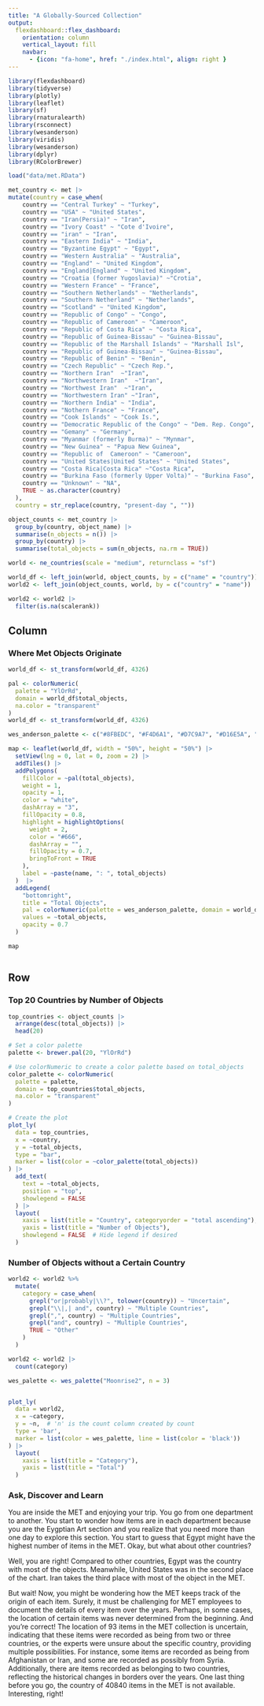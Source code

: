 ```yaml
---
title: "A Globally-Sourced Collection"
output: 
  flexdashboard::flex_dashboard:
    orientation: column
    vertical_layout: fill
    navbar:
      - {icon: "fa-home", href: "./index.html", align: right }
---
```


```r
library(flexdashboard)
library(tidyverse)
library(plotly)
library(leaflet)
library(sf)
library(rnaturalearth)
library(rsconnect)
library(wesanderson)  
library(viridis)
library(wesanderson)
library(dplyr)
library(RColorBrewer)
```

```r
load("data/met.RData")
```

```r
met_country <- met |> 
mutate(country = case_when(
    country == "Central Turkey" ~ "Turkey",
    country == "USA" ~ "United States", 
    country == "Iran(Persia)" ~ "Iran", 
    country == "Ivory Coast" ~ "Cote d'Ivoire", 
    country == "iran" ~ "Iran", 
    country == "Eastern India" ~ "India",
    country == "Byzantine Egypt" ~ "Egypt",
    country == "Western Australia" ~ "Australia",
    country == "England" ~ "United Kingdom",
    country == "England|England" ~ "United Kingdom",
    country == "Croatia (former Yugoslavia)" ~"Crotia",
    country == "Western France" ~ "France", 
    country == "Southern Netherlands" ~ "Netherlands",
    country == "Southern Netherland" ~ "Netherlands", 
    country == "Scotland" ~ "United Kingdom",
    country == "Republic of Congo" ~ "Congo", 
    country == "Republic of Cameroon" ~ "Cameroon",
    country == "Republic of Costa Rica" ~ "Costa Rica",
    country == "Republic of Guinea-Bissau" ~ "Guinea-Bissau",
    country == "Republic of the Marshall Islands" ~ "Marshall Isl",
    country == "Republic of Guinea-Bissau" ~ "Guinea-Bissau",
    country == "Republic of Benin" ~ "Benin",
    country == "Czech Republic" ~ "Czech Rep.",
    country == "Northern Iran"  ~"Iran",
    country == "Northwestern Iran"  ~"Iran",
    country == "Northwest Iran"  ~"Iran",
    country == "Northwestern Iran" ~"Iran",
    country == "Northern India" ~ "India",
    country == "Nothern France" ~ "France", 
    country == "Cook Islands" ~ "Cook Is.",
    country == "Democratic Republic of the Congo" ~ "Dem. Rep. Congo", 
    country == "Gemany" ~ "Germany",
    country == "Myanmar (formerly Burma)" ~ "Mynmar",
    country == "New Guinea" ~ "Papua New Guinea", 
    country == "Republic of  Cameroon" ~ "Cameroon",
    country == "United States|United States" ~ "United States", 
    country == "Costa Rica|Costa Rica" ~"Costa Rica",
    country == "Burkina Faso (formerly Upper Volta)" ~ "Burkina Faso",
    country == "Unknown" ~ "NA",
    TRUE ~ as.character(country)
  ), 
  country = str_replace(country, "present-day ", ""))

```

```r
object_counts <- met_country |> 
  group_by(country, object_name) |> 
  summarise(n_objects = n()) |> 
  group_by(country) |> 
  summarise(total_objects = sum(n_objects, na.rm = TRUE)) 

world <- ne_countries(scale = "medium", returnclass = "sf")

world_df <- left_join(world, object_counts, by = c("name" = "country"))
world2 <- left_join(object_counts, world, by = c("country" = "name"))

world2 <- world2 |> 
  filter(is.na(scalerank))
```


Column {data-width=60%}
-----------------------------------------------------------------------

### Where Met Objects Originate

```r

world_df <- st_transform(world_df, 4326)

pal <- colorNumeric(
  palette = "YlOrRd", 
  domain = world_df$total_objects,
  na.color = "transparent"
)
world_df <- st_transform(world_df, 4326)

wes_anderson_palette <- c("#8FBEDC", "#F4D6A1", "#D7C9A7", "#D16E5A", "#B3CC57")

map <- leaflet(world_df, width = "50%", height = "50%") |>
  setView(lng = 0, lat = 0, zoom = 2) |>
  addTiles() |> 
  addPolygons(
    fillColor = ~pal(total_objects),
    weight = 1,
    opacity = 1,
    color = "white",
    dashArray = "3",
    fillOpacity = 0.8,
    highlight = highlightOptions(
      weight = 2,
      color = "#666",
      dashArray = "",
      fillOpacity = 0.7,
      bringToFront = TRUE
    ),
    label = ~paste(name, ": ", total_objects)
  )  |> 
  addLegend(
    "bottomright",
    title = "Total Objects",
    pal = colorNumeric(palette = wes_anderson_palette, domain = world_df$total_objects, na.color = "transparent"),
    values = ~total_objects,
    opacity = 0.7
  )

map



```
 


Row {data-width=40%}
-----------------------------------------------------------------------

### Top 20 Countries by Number of Objects


```r

top_countries <- object_counts |> 
  arrange(desc(total_objects)) |> 
  head(20)

# Set a color palette
palette <- brewer.pal(20, "YlOrRd")

# Use colorNumeric to create a color palette based on total_objects
color_palette <- colorNumeric(
  palette = palette,
  domain = top_countries$total_objects,
  na.color = "transparent"
)

# Create the plot
plot_ly(
  data = top_countries, 
  x = ~country, 
  y = ~total_objects, 
  type = "bar",
  marker = list(color = ~color_palette(total_objects))
) |> 
  add_text(
    text = ~total_objects,
    position = "top",
    showlegend = FALSE
  ) |> 
  layout(
    xaxis = list(title = "Country", categoryorder = "total ascending"),
    yaxis = list(title = "Number of Objects"),
    showlegend = FALSE  # Hide legend if desired
  )

```
 


### Number of Objects without a Certain Country


```r
world2 <- world2 %>%
  mutate(
    category = case_when(
      grepl("or|probably|\\?", tolower(country)) ~ "Uncertain",
      grepl("\\|,| and", country) ~ "Multiple Countries",
      grepl(",", country) ~ "Multiple Countries",
      grepl("and", country) ~ "Multiple Countries",
      TRUE ~ "Other"
    )
  )

world2 <- world2 |> 
  count(category)

wes_palette <- wes_palette("Moonrise2", n = 3)


plot_ly(
  data = world2,
  x = ~category,
  y = ~n,  # 'n' is the count column created by count
  type = 'bar',
  marker = list(color = wes_palette, line = list(color = 'black'))
) |> 
  layout(
    xaxis = list(title = "Category"),
    yaxis = list(title = "Total")
  )


```


### Ask, Discover and Learn

You are inside the MET and enjoying your trip. You go from one department to another. You start to wonder how items are in each department because you are the Eygptian Art section and you realize that you need more than one day to explore this section. You start to guess that Egypt might have the highest number of items in the MET. Okay, but what about other countries? 

Well, you are right!
Compared to other countries, Egypt was the country with most of the objects. Meanwhile, United States was in the second place of the chart. Iran takes the third place with most of the object in the MET.

But wait! 
Now, you might be wondering how the MET keeps track of the origin of each item. Surely, it must be challenging for MET employees to document the details of every item over the years. Perhaps, in some cases, the location of certain items was never determined from the beginning. And you're correct! The location of 93 items in the MET collection is uncertain, indicating that these items were recorded as being from two or three countries, or the experts were unsure about the specific country, providing multiple possibilities. For instance, some items are recorded as being from Afghanistan or Iran, and some are recorded as possibly from Syria. Additionally, there are items recorded as belonging to two countries, reflecting the historical changes in borders over the years. One last thing before you go, the country of 40840 items in the MET is not available. Interesting, right! 